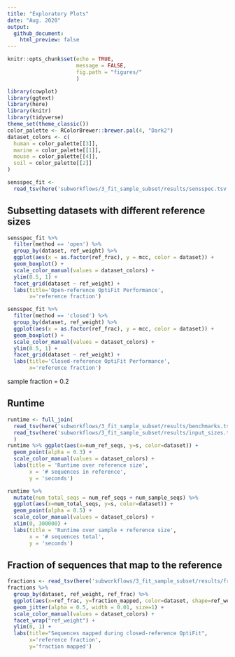 ```yaml
---
title: "Exploratory Plots"
date: "Aug. 2020"
output: 
  github_document:
    html_preview: false
---
```


```r
knitr::opts_chunk$set(echo = TRUE,
                      message = FALSE,
                      fig.path = "figures/"
                      )
```
```r
library(cowplot)
library(ggtext)
library(here)
library(knitr)
library(tidyverse)
theme_set(theme_classic())
color_palette <- RColorBrewer::brewer.pal(4, "Dark2")
dataset_colors <- c(
  human = color_palette[[3]],
  marine = color_palette[[1]],
  mouse = color_palette[[4]],
  soil = color_palette[[2]]
)
```
```r
sensspec_fit <-
  read_tsv(here('subworkflows/3_fit_sample_subset/results/sensspec.tsv'))
```

## Subsetting datasets with different reference sizes

```r
sensspec_fit %>%
  filter(method == 'open') %>% 
  group_by(dataset, ref_weight) %>%
  ggplot(aes(x = as.factor(ref_frac), y = mcc, color = dataset)) +
  geom_boxplot() +
  scale_color_manual(values = dataset_colors) +
  ylim(0.5, 1) +
  facet_grid(dataset ~ ref_weight) +
  labs(title='Open-reference OptiFit Performance',
       x='reference fraction')
```

```r
sensspec_fit %>%
  filter(method == 'closed') %>% 
  group_by(dataset, ref_weight) %>%
  ggplot(aes(x = as.factor(ref_frac), y = mcc, color = dataset)) +
  geom_boxplot() +
  scale_color_manual(values = dataset_colors) +
  ylim(0.5, 1) +
  facet_grid(dataset ~ ref_weight) +
  labs(title='Closed-reference OptiFit Performance',
       x='reference fraction')
```


sample fraction = 0.2

## Runtime
```r
runtime <- full_join(
  read_tsv(here('subworkflows/3_fit_sample_subset/results/benchmarks.tsv')),
  read_tsv(here('subworkflows/3_fit_sample_subset/results/input_sizes.tsv'))
  )
runtime %>% ggplot(aes(x=num_ref_seqs, y=s, color=dataset)) +
  geom_point(alpha = 0.3) +
  scale_color_manual(values = dataset_colors) +
  labs(title = 'Runtime over reference size',
       x = '# sequences in reference',
       y = 'seconds')
```

```r
runtime %>% 
  mutate(num_total_seqs = num_ref_seqs + num_sample_seqs) %>% 
  ggplot(aes(x=num_total_seqs, y=s, color=dataset)) +
  geom_point(alpha = 0.5) +
  scale_color_manual(values = dataset_colors) +
  xlim(0, 300000) +
  labs(title = 'Runtime over sample + reference size',
       x = '# sequences total',
       y = 'seconds')
```

## Fraction of sequences that map to the reference
```r
fractions <- read_tsv(here('subworkflows/3_fit_sample_subset/results/fraction_reads_mapped.tsv'))
fractions %>% 
  group_by(dataset, ref_weight, ref_frac) %>% 
  ggplot(aes(x=ref_frac, y=fraction_mapped, color=dataset, shape=ref_weight)) +
  geom_jitter(alpha = 0.5, width = 0.01, size=1) +
  scale_color_manual(values = dataset_colors) +
  facet_wrap("ref_weight") +
  ylim(0, 1) +
  labs(title="Sequences mapped during closed-reference OptiFit",
       x='reference fraction',
       y='fraction mapped')
```